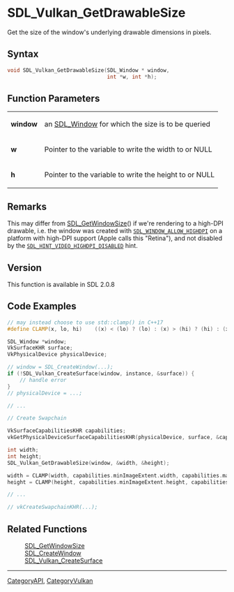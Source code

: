 = SDL_Vulkan_GetDrawableSize =

Get the size of the window's underlying drawable dimensions in pixels.

== Syntax ==

<syntaxhighlight lang='c'>
void SDL_Vulkan_GetDrawableSize(SDL_Window * window,
                                int *w, int *h);
</syntaxhighlight>

== Function Parameters ==

{|
|'''window'''
|an [[SDL_Window]] for which the size is to be queried
|-
|'''w'''
|Pointer to the variable to write the width to or NULL
|-
|'''h'''
|Pointer to the variable to write the height to or NULL
|}

== Remarks ==

This may differ from [[SDL_GetWindowSize]]() if we're rendering to a
high-DPI drawable, i.e. the window was created with
<code>[[SDL_WINDOW_ALLOW_HIGHDPI]]</code> on a platform with high-DPI
support (Apple calls this "Retina"), and not disabled by the
<code>[[SDL_HINT_VIDEO_HIGHDPI_DISABLED]]</code> hint.

== Version ==

This function is available in SDL 2.0.8

== Code Examples ==

<syntaxhighlight lang='c++'>
// may instead choose to use std::clamp() in C++17
#define CLAMP(x, lo, hi)    ((x) < (lo) ? (lo) : (x) > (hi) ? (hi) : (x))

SDL_Window *window;
VkSurfaceKHR surface;
VkPhysicalDevice physicalDevice;

// window = SDL_CreateWindow(...);
if (!SDL_Vulkan_CreateSurface(window, instance, &surface)) {
    // handle error
}
// physicalDevice = ...;

// ...

// Create Swapchain

VkSurfaceCapabilitiesKHR capabilities;
vkGetPhysicalDeviceSurfaceCapabilitiesKHR(physicalDevice, surface, &capabilities);

int width;
int height;
SDL_Vulkan_GetDrawableSize(window, &width, &height);

width = CLAMP(width, capabilities.minImageExtent.width, capabilities.maxImageExtent.width);
height = CLAMP(height, capabilities.minImageExtent.height, capabilities.maxImageExtent.height);

// ...

// vkCreateSwapchainKHR(...);
</syntaxhighlight>

== Related Functions ==

:[[SDL_GetWindowSize]]
:[[SDL_CreateWindow]]
:[[SDL_Vulkan_CreateSurface]]

----
[[CategoryAPI]], [[CategoryVulkan]]
<!-- #See the Style Guide for instructions on editing the footer. -->


